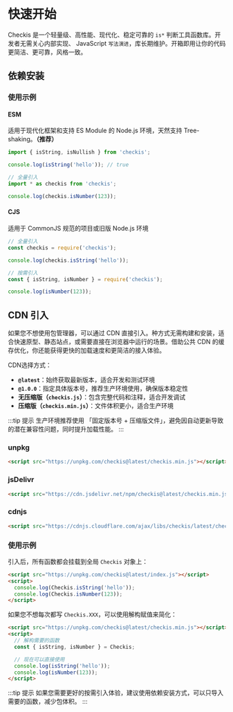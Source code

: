 # 快速开始


Checkis 是一个轻量级、高性能、现代化、稳定可靠的 `is*` 判断工具函数库。开发者无需关心内部实现、 JavaScript `写法演进`，库长期维护。开箱即用让你的代码更简洁、更可靠，风格一致。

## 依赖安装

<PackageManagerTabs command="install checkis@latest" />

### 使用示例

#### ESM

适用于现代化框架和支持 ES Module 的 Node.js 环境，天然支持 Tree-shaking。**（推荐）**

```typescript
import { isString, isNullish } from 'checkis';

console.log(isString('hello')); // true
```

```typescript
// 全量引入
import * as checkis from 'checkis';

console.log(checkis.isNumber(123));
```

#### CJS

适用于 CommonJS 规范的项目或旧版 Node.js 环境

```typescript
// 全量引入
const checkis = require('checkis');

console.log(checkis.isString('hello'));
```

```typescript
// 按需引入
const { isString, isNumber } = require('checkis');

console.log(isNumber(123));
```

## CDN 引入

如果您不想使用包管理器，可以通过 CDN 直接引入。种方式无需构建和安装，适合快速原型、静态站点，或需要直接在浏览器中运行的场景。借助公共 CDN 的缓存优化，你还能获得更快的加载速度和更简洁的接入体验。

CDN选择方式：

- **`@latest`**：始终获取最新版本，适合开发和测试环境
- **`@1.0.0`**：指定具体版本号，推荐生产环境使用，确保版本稳定性
- **无压缩版（`checkis.js`）**：包含完整代码和注释，适合开发调试
- **压缩版（`checkis.min.js`）**：文件体积更小，适合生产环境

:::tip 提示
生产环境推荐使用 「固定版本号 + 压缩版文件」，避免因自动更新导致的潜在兼容性问题，同时提升加载性能。
:::

### unpkg

```html
<script src="https://unpkg.com/checkis@latest/checkis.min.js"></script>
```

### jsDelivr

```html
<script src="https://cdn.jsdelivr.net/npm/checkis@latest/checkis.min.js"></script>
```

### cdnjs

```html
<script src="https://cdnjs.cloudflare.com/ajax/libs/checkis/latest/checkis.min.js"></script>
```

### 使用示例

引入后，所有函数都会挂载到全局 `Checkis` 对象上：

```html
<script src="https://unpkg.com/checkis@latest/index.js"></script>
<script>
  console.log(Checkis.isString('hello'));
  console.log(Checkis.isNumber(123));
</script>
```

如果您不想每次都写 `Checkis.XXX`，可以使用解构赋值来简化：

```html
<script src="https://unpkg.com/checkis@latest/checkis.min.js"></script>
<script>
  // 解构需要的函数
  const { isString, isNumber } = Checkis;

  // 现在可以直接使用
  console.log(isString('hello'));
  console.log(isNumber(123));
</script>
```

:::tip 提示
如果您需要更好的按需引入体验，建议使用依赖安装方式，可以只导入需要的函数，减少包体积。
:::
